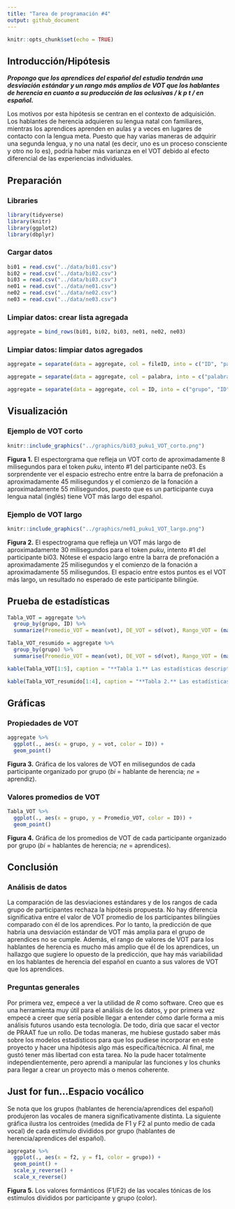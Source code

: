 ```yaml
---
title: "Tarea de programación #4"
output: github_document
---
```


```r
knitr::opts_chunk$set(echo = TRUE)
```

## Introducción/Hipótesis

***Propongo que los aprendices del español del estudio tendrán una desviación estándar y un rango más amplios de VOT que los hablantes de herencia en cuanto a su producción de las oclusivas / k p t / en español.***

Los motivos por esta hipótesis se centran en el contexto de adquisición.  Los hablantes de herencia adquieren su lengua natal con familiares, mientras los aprendices aprenden en aulas y a veces en lugares de contacto con la lengua meta.  Puesto que hay varias maneras de adquirir una segunda lengua, y no una natal (es decir, uno es un proceso consciente y otro no lo es), podría haber más varianza en el VOT debido al efecto diferencial de las experiencias individuales.


## Preparación
### Libraries
```r
library(tidyverse)
library(knitr)
library(ggplot2)
library(dbplyr)
```

### Cargar datos
```r
bi01 = read.csv("../data/bi01.csv")
bi02 = read.csv("../data/bi02.csv")
bi03 = read.csv("../data/bi03.csv")
ne01 = read.csv("../data/ne01.csv")
ne02 = read.csv("../data/ne02.csv")
ne03 = read.csv("../data/ne03.csv")
```

### Limpiar datos: crear lista agregada
```r
aggregate = bind_rows(bi01, bi02, bi03, ne01, ne02, ne03)
```

### Limpiar datos: limpiar datos agregados
```r
aggregate = separate(data = aggregate, col = fileID, into = c("ID", "palabra"), sep = "_")

aggregate = separate(data = aggregate, col = palabra, into = c("palabra", "repetición"), sep = "(?<=[A-Za-z])(?=[0-9])", extra = "drop", fill = "right")

aggregate = separate(data = aggregate, col = ID, into = c("grupo", "ID"), sep = "(?<=[A-Za-z])(?=[0-9])", extra = "drop", fill = "right")
```

## Visualización
### Ejemplo de VOT corto
```r
knitr::include_graphics("../graphics/bi03_puku1_VOT_corto.png")
```

**Figura 1.** El espectorgrama que refleja un VOT corto de aproximadamente 8 milisegundos para el token *puku*, intento #1 del participante ne03.  Es sorprendente ver el espacio estrecho entre entre la barra de prefonación a aproximadamente 45 milisegundos y el comienzo de la fonación a aproximadamente 55 milisegundos, puesto que es un participante cuya lengua natal (inglés) tiene VOT más largo del español.

### Ejemplo de VOT largo
```r
knitr::include_graphics("../graphics/ne01_puku1_VOT_largo.png")
```

**Figura 2.**  El espectrograma que refleja un VOT más largo de aproximadamente 30 milisegundos para el token *puku*, intento #1 del participante bi03.  Nótese el espacio largo entre la barra de prefonación a aproximadamente 25 milisegundos y el comienzo de la fonación a aproximadamente 55 milisegundos.  El espacio entre estos puntos es el VOT más largo, un resultado no esperado de este participante bilingüe.

## Prueba de estadísticas
```r
Tabla_VOT = aggregate %>%
  group_by(grupo, ID) %>%
  summarize(Promedio_VOT = mean(vot), DE_VOT = sd(vot), Rango_VOT = (max(vot)-min(vot)))

Tabla_VOT_resumido = aggregate %>%
  group_by(grupo) %>%
  summarise(Promedio_VOT = mean(vot), DE_VOT = sd(vot), Rango_VOT = (max(vot)-min(vot)))
```

```r
kable(Tabla_VOT[1:5], caption = "**Tabla 1.** Las estadísticas descriptivas de VOT por participante, donde *bi* representa a los hablantes de herencia y *ne* representa a los aprendices del español.")

kable(Tabla_VOT_resumido[1:4], caption = "**Tabla 2.** Las estadísticas descriptivas de VOT por grupo de participante (valores promedios de los 3 participantes en cada grupo), donde *bi* representa a los hablantes de herencia y *ne* representa a los aprendices del español.")
```

## Gráficas
### Propiedades de VOT
```r
aggregate %>%
  ggplot(., aes(x = grupo, y = vot, color = ID)) +
  geom_point()
```

**Figura 3.** Gráfica de los valores de VOT en milisegundos de cada participante organizado por grupo (*bi* = hablante de herencia; *ne* = aprendiz).

### Valores promedios de VOT
```r
Tabla_VOT %>%
  ggplot(., aes(x = grupo, y = Promedio_VOT, color = ID)) +
  geom_point()
```

**Figura 4.**  Gráfica de los promedios de VOT de cada participante organizado por grupo (*bi* = hablantes de herencia; *ne* = aprendices).


## Conclusión
### Análisis de datos
La comparación de las desviaciones estándares y de los rangos de cada grupo de participantes rechaza la hipótesis propuesta.  No hay diferencia significativa entre el valor de VOT promedio de los participantes bilingües comparado con él de los aprendices.  Por lo tanto, la predicción de que habría una desviación estándar de VOT más amplia para el grupo de aprendices no se cumple.  Además, el rango de valores de VOT para los hablantes de herencia es mucho más amplio que él de los aprendices, un hallazgo que sugiere lo opuesto de la predicción, que hay más variabilidad en los hablantes de herencia del español en cuanto a sus valores de VOT que los aprendices.

### Preguntas generales
Por primera vez, empecé a ver la utilidad de *R* como software.  Creo que es una herramienta muy útil para el análisis de los datos, y por primera vez empecé a creer que sería posible llegar a entender cómo darle forma a mis análisis futuros usando esta tecnología.  De todo, diría que sacar el vector de PRAAT fue un rollo.  De todas maneras, me hubiese gustado saber más sobre los modelos estadísticos para que los pudiese incorporar en este proyecto y hacer una hipótesis algo más específica/técnica.  Al final, me gustó tener más libertad con esta tarea.  No la pude hacer totalmente independientemente, pero aprendí a manipular las funciones y los chunks para llegar a crear un proyecto más o menos coherente.

## Just for fun…Espacio vocálico
Se nota que los grupos (hablantes de herencia/aprendices del español) produjeron las vocales de manera significativamente distinta.  La siguiente gráfica ilustra los centroides (medida de F1 y F2 al punto medio de cada vocal) de cada estímulo divididos por grupo (hablantes de herencia/aprendices del español).
```r
aggregate %>%
  ggplot(., aes(x = f2, y = f1, color = grupo)) + 
  geom_point() +
  scale_y_reverse() +
  scale_x_reverse()
```

**Figura 5.**  Los valores formánticos (F1/F2) de las vocales tónicas de los estímulos divididos por participante y grupo (color).